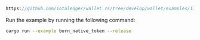 
<DotEnvWarning />

```rust reference
https://github.com/iotaledger/wallet.rs/tree/develop/wallet/examples/13_burn_native_token.rs
```

Run the example by running the following command:

```bash
cargo run --example burn_native_token --release
```
